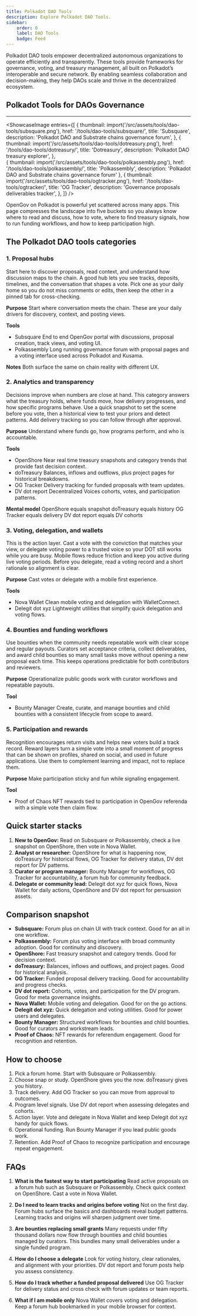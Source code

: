 ```yaml
---
title: Polkadot DAO Tools
description: Explore Polkadot DAO Tools.
sidebar: 
    order: 0
    label: DAO Tools
    badge: Feed
---
```



Polkadot DAO tools empower decentralized autonomous organizations to operate efficiently and transparently. These tools provide frameworks for governance, voting, and treasury management, all built on Polkadot’s interoperable and secure network. By enabling seamless collaboration and decision-making, they help DAOs scale and thrive in the decentralized ecosystem.

## Polkadot Tools for DAOs Governance
----------------
<ShowcaseImage
  entries={[
        {
      thumbnail: import('/src/assets/tools/dao-tools/subsquare.png'),
      href: '/tools/dao-tools/subsquare/',
      title: 'Subsquare',
      description: 'Polkadot DAO and Substrate chains governance forum',
    },
                     {
      thumbnail: import('/src/assets/tools/dao-tools/dotreasury.png'),
      href: '/tools/dao-tools/dotreasury/',
      title: 'Dotreasury',
      description: 'Polkadot DAO treasury explorer',
      },  
    {
      thumbnail: import('/src/assets/tools/dao-tools/polkassembly.png'),
      href: '/tools/dao-tools/polkassembly/',
      title: 'Polkassembly',
      description: 'Polkadot DAO and Substrate chains governance forum'
      },
              {
      thumbnail: import('/src/assets/tools/dao-tools/ogtracker.png'),
      href: '/tools/dao-tools/ogtracker/',
      title: 'OG Tracker',
      description: 'Governance proposals deliverables tracker',
    },
  ]}
/>


OpenGov on Polkadot is powerful yet scattered across many apps. This page compresses the landscape into five buckets so you always know where to read and discuss, how to vote, where to find treasury signals, how to run funding workflows, and how to keep participation high.

## The Polkadot DAO tools categories

### 1. Proposal hubs
Start here to discover proposals, read context, and understand how discussion maps to the chain. A good hub lets you see tracks, deposits, timelines, and the conversation that shapes a vote. Pick one as your daily home so you do not miss comments or edits, then keep the other in a pinned tab for cross-checking.

**Purpose**
Start where conversation meets the chain. These are your daily drivers for discovery, context, and posting views.

**Tools**

* Subsquare
  End to end OpenGov portal with discussions, proposal creation, track views, and voting UI.
* Polkassembly
  Long running governance forum with proposal pages and a voting interface used across Polkadot and Kusama.

**Notes**
Both surface the same on chain reality with different UX.

### 2. Analytics and transparency
Decisions improve when numbers are close at hand. This category answers what the treasury holds, where funds move, how delivery progresses, and how specific programs behave. Use a quick snapshot to set the scene before you vote, then a historical view to test your priors and detect patterns. Add delivery tracking so you can follow through after approval.

**Purpose**
Understand where funds go, how programs perform, and who is accountable.

**Tools**

* OpenShore
  Near real time treasury snapshots and category trends that provide fast decision context.
* doTreasury
  Balances, inflows and outflows, plus project pages for historical breakdowns.
* OG Tracker
  Delivery tracking for funded proposals with team updates.
* DV dot report
  Decentralized Voices cohorts, votes, and participation patterns.

**Mental model**
OpenShore equals snapshot
doTreasury equals history
OG Tracker equals delivery
DV dot report equals DV cohorts

### 3. Voting, delegation, and wallets
This is the action layer. Cast a vote with the conviction that matches your view, or delegate voting power to a trusted voice so your DOT still works while you are busy. Mobile flows reduce friction and keep you active during live voting periods. Before you delegate, read a voting record and a short rationale so alignment is clear.

**Purpose**
Cast votes or delegate with a mobile first experience.

**Tools**
* Nova Wallet
  Clean mobile voting and delegation with WalletConnect.
* Delegit dot xyz
  Lightweight utilities that simplify quick delegation and voting flows.

### 4. Bounties and funding workflows
Use bounties when the community needs repeatable work with clear scope and regular payouts. Curators set acceptance criteria, collect deliverables, and award child bounties so many small tasks move without opening a new proposal each time. This keeps operations predictable for both contributors and reviewers.

**Purpose**
Operationalize public goods work with curator workflows and repeatable payouts.

**Tool**

* Bounty Manager
  Create, curate, and manage bounties and child bounties with a consistent lifecycle from scope to award.

### 5. Participation and rewards
Recognition encourages return visits and helps new voters build a track record. Reward layers turn a simple vote into a small moment of progress that can be shown on profiles, shared on social, and used in future applications. Use them to complement learning and impact, not to replace them.

**Purpose**
Make participation sticky and fun while signaling engagement.

**Tool**

* Proof of Chaos
  NFT rewards tied to participation in OpenGov referenda with a simple vote then claim flow.

## Quick starter stacks
1. **New to OpenGov:** Read on Subsquare or Polkassembly, check a live snapshot on OpenShore, then vote in Nova Wallet.
2. **Analyst or researcher:** OpenShore for what is happening now, doTreasury for historical flows, OG Tracker for delivery status, DV dot report for DV patterns.
3. **Curator or program manager:** Bounty Manager for workflows, OG Tracker for accountability, a forum hub for community feedback.
4. **Delegate or community lead:** Delegit dot xyz for quick flows, Nova Wallet for daily actions, OpenShore and DV dot report for persuasion assets.

## Comparison snapshot
- **Subsquare:** Forum plus on chain UI with track context. Good for an all in one workflow.
- **Polkassembly:** Forum plus voting interface with broad community adoption. Good for continuity and discovery.
- **OpenShore:** Fast treasury snapshot and category trends. Good for decision context.
- **doTreasury:** Balances, inflows and outflows, and project pages. Good for historical analysis.
- **OG Tracker:** Funded proposal delivery tracking. Good for accountability and progress checks.
- **DV dot report:** Cohorts, votes, and participation for the DV program. Good for meta governance insights.
- **Nova Wallet:** Mobile voting and delegation. Good for on the go actions.
- **Delegit dot xyz:** Quick delegation and voting utilities. Good for power users and delegates.
- **Bounty Manager:** Structured workflows for bounties and child bounties. Good for curators and workstream leads.
- **Proof of Chaos:** NFT rewards for referendum engagement. Good for recognition and retention.

## How to choose
1. Pick a forum home. Start with Subsquare or Polkassembly.
2. Choose snap or study. OpenShore gives you the now. doTreasury gives you history.
3. Track delivery. Add OG Tracker so you can move from approval to outcomes.
4. Program level signals. Use DV dot report when assessing delegates and cohorts.
5. Action layer. Vote and delegate in Nova Wallet and keep Delegit dot xyz handy for quick flows.
6. Operational funding. Run Bounty Manager if you lead public goods work.
7. Retention. Add Proof of Chaos to recognize participation and encourage repeat engagement.


## FAQs
1. **What is the fastest way to start participating**
Read active proposals on a forum hub such as Subsquare or Polkassembly. Check quick context on OpenShore. Cast a vote in Nova Wallet.

2. **Do I need to learn tracks and origins before voting**
Not on the first day. Forum hubs surface the basics and dashboards reveal budget patterns. Learning tracks and origins will sharpen judgment over time.

3. **Are bounties replacing small grants**
Many requests under fifty thousand dollars now flow through bounties and child bounties managed by curators. This bundles many small deliverables under a single funded program.

4. **How do I choose a delegate**
Look for voting history, clear rationales, and alignment with your priorities. DV dot report and forum posts help you assess consistency.

5. **How do I track whether a funded proposal delivered**
Use OG Tracker for delivery status and cross check with forum updates or team reports.

6. **What if I am mobile only**
Nova Wallet covers voting and delegation. Keep a forum hub bookmarked in your mobile browser for context.
 

 <DirectoryLinks directory="tools/dao-tools" />